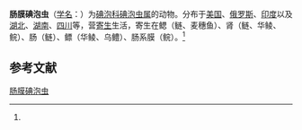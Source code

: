 {{Speciesbox
| name = 肠膜碘泡虫
| status = 
| status_system = 
| image = 
| genus = Myxobolus
| species = mesentricus
| authority = (Kudo, 1919)<ref name='id9429'>{{cite web| url =http://www.bioinfo.cn/db05/BjdwSpecies.php?action=view&id=9429| title =肠膜碘泡虫| work =《中国动物物种编目数据库》| publisher =中国科学院微生物研究所| author =中国科学院动物研究所| accessdate =2009-04-16| deadurl =yes| archiveurl =https://web.archive.org/web/20160305003608/http://www.bioinfo.cn/db05/BjdwSpecies.php?action=view&id=9429| archivedate =2016-03-05}}</ref>
}}

'''肠膜碘泡虫'''（[[学名|学名]]：{{lang|la|''Myxobolus mesentricus''}}）为[[碘泡科|碘泡科]][[碘泡虫属|碘泡虫属]]的动物。分布于[[美国|美国]]、[[俄罗斯|俄罗斯]]、[[印度|印度]]以及[[湖北|湖北]]、[[湖南|湖南]]、[[四川|四川]]等，营[[寄生|寄生]]生活，寄生在鳃（鲢、麦穗鱼）、肾（鲢、华鲮、鲩）、肠（鲢）、鳔（华鲮、乌鳢）、肠系膜（鲩）。<ref name='id9429'/>

== 参考文献 ==
{{reflist}}

{{Wikispecies|Myxobolus mesentricus}}

[[Category:碘泡虫属|肠膜碘泡虫]]


{{Cnidarian-stub}}